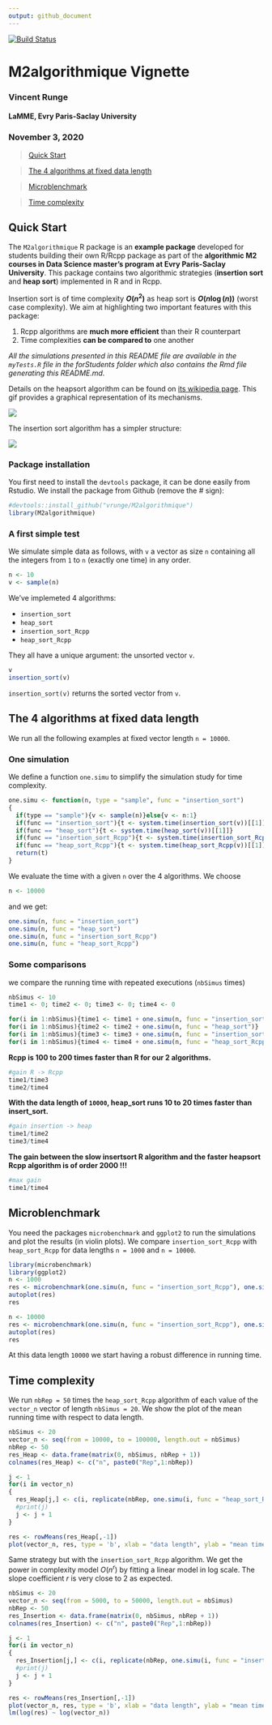 ```yaml
---
output: github_document
---
```


[![Build Status](https://travis-ci.com/vrunge/M2algorithmique.svg?branch=main)](https://travis-ci.com/vrunge/M2Algorithmique)


# M2algorithmique Vignette
### Vincent Runge
#### LaMME, Evry Paris-Saclay University
### November 3, 2020

> [Quick Start](#qs)

> [The 4 algorithms at fixed data length](#com)

> [Microblenchmark](#micro)

> [Time complexity](#time)

<a id="qs"></a>

## Quick Start

The `M2algorithmique` R package is an **example package** developed for students building their own R/Rcpp package as part of the **algorithmic M2 courses in Data Science master's program at Evry Paris-Saclay University**. This package contains two algorithmic strategies (**insertion sort** and **heap sort**) implemented in R and in Rcpp.

Insertion sort is of time complexity **$O(n^2)$** as heap sort is **$O(n\log(n))$** (worst case complexity). We aim at highlighting two important features with this package:

1. Rcpp algorithms are **much more efficient** than their R counterpart
2. Time complexities **can be compared to** one another

*All the simulations presented in this README file are available in the `myTests.R` file in the forStudents folder which also contains the Rmd file generating this README.md.*


Details on the heapsort algorithm can be found on [its wikipedia page](https://en.wikipedia.org/wiki/Heapsort). This gif provides a graphical representation of its mechanisms.

![](Heap_sort_example.gif)

The insertion sort algorithm has a simpler structure:

![](Insertion-sort-example.gif)



### Package installation

You first need to install the `devtools` package, it can be done easily from Rstudio.
We install the package from Github (remove the # sign):

```r
#devtools::install_github("vrunge/M2algorithmique")
library(M2algorithmique)
```

### A first simple test


We simulate simple data as follows, with `v` a vector as size `n` containing all the integers from `1` to `n` (exactly one time) in any order.

```r
n <- 10
v <- sample(n)
```


We've implemeted 4 algorithms: 

- `insertion_sort` 
- `heap_sort` 
- `insertion_sort_Rcpp` 
- `heap_sort_Rcpp` 

They all have a unique argument: the unsorted vector `v`.

```r
v
insertion_sort(v)
```


`insertion_sort(v)` returns the sorted vector from `v`.
 
 
<a id="com"></a>

## The 4 algorithms at fixed data length

We run all the following examples at fixed vector length `n = 10000`.

### One simulation 

We define a function `one.simu` to simplify the simulation study for time complexity.

```r
one.simu <- function(n, type = "sample", func = "insertion_sort")
{
  if(type == "sample"){v <- sample(n)}else{v <- n:1}
  if(func == "insertion_sort"){t <- system.time(insertion_sort(v))[[1]]}
  if(func == "heap_sort"){t <- system.time(heap_sort(v))[[1]]} 
  if(func == "insertion_sort_Rcpp"){t <- system.time(insertion_sort_Rcpp(v))[[1]]}
  if(func == "heap_sort_Rcpp"){t <- system.time(heap_sort_Rcpp(v))[[1]]}
  return(t)
}
```

We evaluate the time with a given `n` over the 4 algorithms. We choose
```r
n <- 10000
```

and we get:

```r
one.simu(n, func = "insertion_sort")
one.simu(n, func = "heap_sort")
one.simu(n, func = "insertion_sort_Rcpp")
one.simu(n, func = "heap_sort_Rcpp")
```

### Some comparisons

we compare the running time with repeated executions (`nbSimus` times)

```r
nbSimus <- 10
time1 <- 0; time2 <- 0; time3 <- 0; time4 <- 0

for(i in 1:nbSimus){time1 <- time1 + one.simu(n, func = "insertion_sort")}
for(i in 1:nbSimus){time2 <- time2 + one.simu(n, func = "heap_sort")}
for(i in 1:nbSimus){time3 <- time3 + one.simu(n, func = "insertion_sort_Rcpp")}
for(i in 1:nbSimus){time4 <- time4 + one.simu(n, func = "heap_sort_Rcpp")}
```

**Rcpp is 100 to 200 times faster than R for our 2 algorithms.**
```r
#gain R -> Rcpp
time1/time3
time2/time4
```

**With the data length of `10000`, heap_sort runs 10 to 20 times faster than insert_sort.**
```r
#gain insertion -> heap
time1/time2
time3/time4
```

**The gain between the slow insertsort R algorithm and the faster heapsort Rcpp algorithm is of order 2000 !!!**
```r
#max gain
time1/time4
```

<a id="micro"></a>

## Microblenchmark

You need the packages `microbenchmark` and `ggplot2` to run the simulations and plot the results (in violin plots). We compare `insertion_sort_Rcpp` with `heap_sort_Rcpp` for data lengths `n = 1000` and `n = 10000`.

```r
library(microbenchmark)
library(ggplot2)
n <- 1000
res <- microbenchmark(one.simu(n, func = "insertion_sort_Rcpp"), one.simu(n, func = "heap_sort_Rcpp"), times = 50)
autoplot(res)
res
```

```r
n <- 10000
res <- microbenchmark(one.simu(n, func = "insertion_sort_Rcpp"), one.simu(n, func = "heap_sort_Rcpp"), times = 50)
autoplot(res)
res
```

At this data length `10000` we start having a robust difference in running time.


<a id="time"></a>

## Time complexity

We run `nbRep = 50` times the `heap_sort_Rcpp` algorithm of each value of the `vector_n` vector of length `nbSimus = 20`. We show the plot of the mean running time with respect to data length.

```r
nbSimus <- 20
vector_n <- seq(from = 10000, to = 100000, length.out = nbSimus)
nbRep <- 50
res_Heap <- data.frame(matrix(0, nbSimus, nbRep + 1))
colnames(res_Heap) <- c("n", paste0("Rep",1:nbRep))

j <- 1
for(i in vector_n)
{
  res_Heap[j,] <- c(i, replicate(nbRep, one.simu(i, func = "heap_sort_Rcpp")))  
  #print(j)
  j <- j + 1
}

res <- rowMeans(res_Heap[,-1])
plot(vector_n, res, type = 'b', xlab = "data length", ylab = "mean time in seconds")
```

Same strategy but with the `insertion_sort_Rcpp` algorithm. We get the power in complexity model $O(n^r)$ by fitting a linear model in log scale. The slope coefficient $r$ is very close to 2 as expected.

```r
nbSimus <- 20
vector_n <- seq(from = 5000, to = 50000, length.out = nbSimus)
nbRep <- 50
res_Insertion <- data.frame(matrix(0, nbSimus, nbRep + 1))
colnames(res_Insertion) <- c("n", paste0("Rep",1:nbRep))

j <- 1
for(i in vector_n)
{
  res_Insertion[j,] <- c(i, replicate(nbRep, one.simu(i, func = "insertion_sort_Rcpp")))  
  #print(j)
  j <- j + 1
}

res <- rowMeans(res_Insertion[,-1])
plot(vector_n, res, type = 'b', xlab = "data length", ylab = "mean time in seconds")
lm(log(res) ~ log(vector_n))
```

